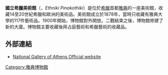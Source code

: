 {{multiple issues|
{{Expand|time=2017-02-10T11:22:28+00:00}}
{{Unreferenced|time=2017-02-10T11:22:28+00:00}}
}}
'''國立希臘美術館'''（{{lang-el|Εθνική Πινακοθήκη}}，''Ethniki Pinakothiki''）是位於[[希臘|希臘]]首都[[雅典|雅典]]的一座美術館，收藏14至20世紀希臘和歐洲的美術品。美術館成立於1878年，當時只收藏有雅典大學的117件藝術品。1900年開始，博物館對外開放。二戰結束之後，博物館修建了新的大廈。博物館主要收藏後拜占庭藝術和希臘藝術的收藏品。

==外部連結==
{{commons category|National Gallery of Greece}}
* [http://www.nationalgallery.gr/ National Gallery of Athens Official website]{{Wayback|url=http://www.nationalgallery.gr/ |date=20181004143215 }}
{{coord|37|58|32|N|23|44|57|E|display=title|region:GR_type:landmark}}
{{Authority control}}
[[Category:雅典博物館|Category:雅典博物館]]